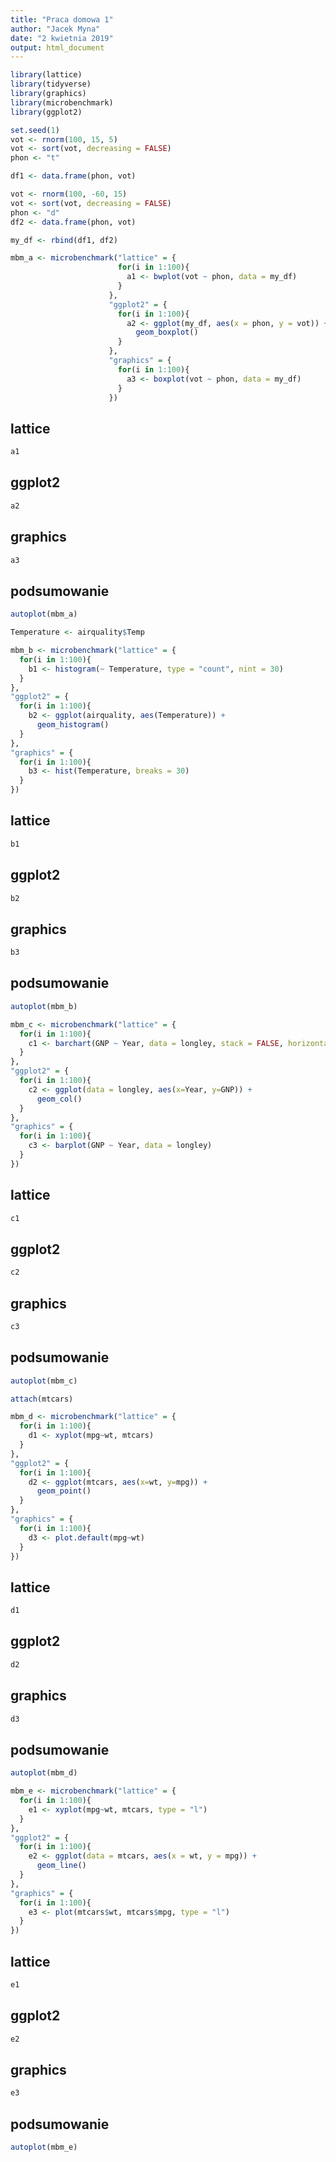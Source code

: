 ---
title: "Praca domowa 1"
author: "Jacek Myna"
date: "2 kwietnia 2019"
output: html_document
---

```{r, warning=FALSE, message=FALSE}
library(lattice)
library(tidyverse)
library(graphics)
library(microbenchmark)
library(ggplot2)

set.seed(1)
vot <- rnorm(100, 15, 5)
vot <- sort(vot, decreasing = FALSE)
phon <- "t"

df1 <- data.frame(phon, vot)

vot <- rnorm(100, -60, 15)
vot <- sort(vot, decreasing = FALSE)
phon <- "d"
df2 <- data.frame(phon, vot)

my_df <- rbind(df1, df2)

mbm_a <- microbenchmark("lattice" = { 
                        for(i in 1:100){
                          a1 <- bwplot(vot ~ phon, data = my_df)
                        }
                      },
                      "ggplot2" = {
                        for(i in 1:100){
                          a2 <- ggplot(my_df, aes(x = phon, y = vot)) + 
                            geom_boxplot()
                        }
                      },
                      "graphics" = {
                        for(i in 1:100){
                          a3 <- boxplot(vot ~ phon, data = my_df)
                        }
                      })
```
## lattice
```{r, warning=FALSE, message=FALSE}
a1
```
## ggplot2
```{r, warning=FALSE, message=FALSE}
a2
```
## graphics
```{r, warning=FALSE, message=FALSE}
a3
```
## podsumowanie
```{r, warning=FALSE, message=FALSE}
autoplot(mbm_a)

Temperature <- airquality$Temp

mbm_b <- microbenchmark("lattice" = { 
  for(i in 1:100){
    b1 <- histogram(~ Temperature, type = "count", nint = 30)
  }
},
"ggplot2" = {
  for(i in 1:100){
    b2 <- ggplot(airquality, aes(Temperature)) + 
      geom_histogram()
  }
},
"graphics" = {
  for(i in 1:100){
    b3 <- hist(Temperature, breaks = 30)
  }
})
```
## lattice
```{r, warning=FALSE, message=FALSE}
b1
```
## ggplot2
```{r, warning=FALSE, message=FALSE}
b2
```
## graphics
```{r, warning=FALSE, message=FALSE}
b3
```
## podsumowanie
```{r, warning=FALSE, message=FALSE}
autoplot(mbm_b)

mbm_c <- microbenchmark("lattice" = { 
  for(i in 1:100){
    c1 <- barchart(GNP ~ Year, data = longley, stack = FALSE, horizontal = FALSE, col = c("grey"))
  }
},
"ggplot2" = {
  for(i in 1:100){
    c2 <- ggplot(data = longley, aes(x=Year, y=GNP)) + 
      geom_col()
  }
},
"graphics" = {
  for(i in 1:100){
    c3 <- barplot(GNP ~ Year, data = longley)
  }
})
```
## lattice
```{r, warning=FALSE, message=FALSE}
c1
```
## ggplot2
```{r, warning=FALSE, message=FALSE}
c2
```
## graphics
```{r, warning=FALSE, message=FALSE}
c3
```
## podsumowanie
```{r, warning=FALSE, message=FALSE}
autoplot(mbm_c)

attach(mtcars)

mbm_d <- microbenchmark("lattice" = { 
  for(i in 1:100){
    d1 <- xyplot(mpg~wt, mtcars)
  }
},
"ggplot2" = {
  for(i in 1:100){
    d2 <- ggplot(mtcars, aes(x=wt, y=mpg)) +
      geom_point()
  }
},
"graphics" = {
  for(i in 1:100){
    d3 <- plot.default(mpg~wt)
  }
})
```
## lattice
```{r, warning=FALSE, message=FALSE}
d1
```
## ggplot2
```{r, warning=FALSE, message=FALSE}
d2
```
## graphics
```{r, warning=FALSE, message=FALSE}
d3
```
## podsumowanie
```{r, warning=FALSE, message=FALSE}
autoplot(mbm_d)

mbm_e <- microbenchmark("lattice" = { 
  for(i in 1:100){
    e1 <- xyplot(mpg~wt, mtcars, type = "l")
  }
},
"ggplot2" = {
  for(i in 1:100){
    e2 <- ggplot(data = mtcars, aes(x = wt, y = mpg)) +
      geom_line()
  }
},
"graphics" = {
  for(i in 1:100){
    e3 <- plot(mtcars$wt, mtcars$mpg, type = "l")
  }
})
```
## lattice
```{r, warning=FALSE, message=FALSE}
e1
```
## ggplot2
```{r, warning=FALSE, message=FALSE}
e2
```
## graphics
```{r, warning=FALSE, message=FALSE}
e3
```
## podsumowanie
```{r, warning=FALSE, message=FALSE}
autoplot(mbm_e)
```